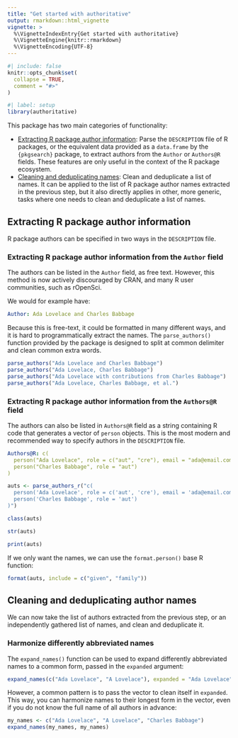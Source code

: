 ```yaml
---
title: "Get started with authoritative"
output: rmarkdown::html_vignette
vignette: >
  %\VignetteIndexEntry{Get started with authoritative}
  %\VignetteEngine{knitr::rmarkdown}
  %\VignetteEncoding{UTF-8}
---
```


```r
#| include: false
knitr::opts_chunk$set(
  collapse = TRUE,
  comment = "#>"
)
```

```r
#| label: setup
library(authoritative)
```

This package has two main categories of functionality:

- [Extracting R package author information](#extract-authors): 
  Parse the `DESCRIPTION` file of R packages, or the equivalent data provided as a `data.frame` by the `{pkgsearch}` package,
  to extract authors from the `Author` or `Authors@R` fields.
  These features are only useful in the context of the R package ecosystem.
- [Cleaning and deduplicating names](#clean-authors): 
  Clean and deduplicate a list of names.
  It can be applied to the list of R package author names extracted in the previous step,
  but it also directly applies in other, more generic, tasks where one needs to clean and deduplicate a list of names.

## Extracting R package author information {#extract-authors}

R package authors can be specified in two ways in the `DESCRIPTION` file.

### Extracting R package author information from the `Author` field

The authors can be listed in the `Author` field, as free text. 
However, this method is now actively discouraged by CRAN, and many R user communities, such as rOpenSci.

We would for example have:

```yaml
Author: Ada Lovelace and Charles Babbage
```
Because this is free-text, it could be formatted in many different ways, 
and it is hard to programmatically extract the names.
The `parse_authors()` function provided by the package is designed to split at common delimiter and clean common extra words.
  
```r
parse_authors("Ada Lovelace and Charles Babbage")
parse_authors("Ada Lovelace, Charles Babbage")
parse_authors("Ada Lovelace with contributions from Charles Babbage")
parse_authors("Ada Lovelace, Charles Babbage, et al.")
```

### Extracting R package author information from the `Authors@R` field

The authors can also be listed in `Authors@R` field as a string containing R code that generates a vector of `person` objects.
This is the most modern and recommended way to specify authors in the `DESCRIPTION` file.

```yaml
Authors@R: c(
  person("Ada Lovelace", role = c("aut", "cre"), email = "ada@email.com"),
  person("Charles Babbage", role = "aut")
)
```

```r
auts <- parse_authors_r("c(
  person('Ada Lovelace', role = c('aut', 'cre'), email = 'ada@email.com'),
  person('Charles Babbage', role = 'aut')
)")

class(auts)

str(auts)

print(auts)
```

If we only want the names, we can use the `format.person()` base R function:

```r
format(auts, include = c("given", "family"))
```

## Cleaning and deduplicating author names {#clean-authors}

We can now take the list of authors extracted from the previous step, or an independently gathered list of names, and clean and deduplicate it.

### Harmonize differently abbreviated names

The `expand_names()` function can be used to expand differently abbreviated names to a common form, passed in the `expanded` argument:

```r
expand_names(c("Ada Lovelace", "A Lovelace"), expanded = "Ada Lovelace")
```

However, a common pattern is to pass the vector to clean itself in `expanded`.
This way, you can harmonize names to their longest form in the vector, even if you do not know the full name of all authors in advance:

```r
my_names <- c("Ada Lovelace", "A Lovelace", "Charles Babbage")
expand_names(my_names, my_names)
```
